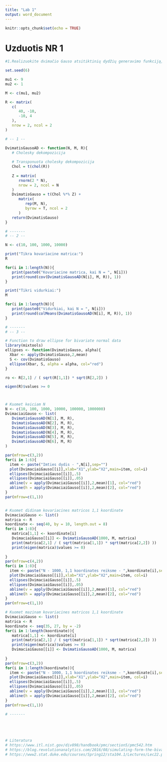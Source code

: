 ```yaml
---
title: "Lab 1"
output: word_document
---
```


```r
knitr::opts_chunk$set(echo = TRUE)
```

# Uzduotis NR 1
```r
#1.Realizuokite dvimačio Gauso atsitiktinių dydžių generavimo funkciją, kuri generuotų dydžius su vidurkiu M ir kovariacine matrica R (žr. variantų lentelę). Ši funkcija gali naudotis tik vienamačio standartinio Gauso atsitiktinio dydžio generatoriumi rnorm(n). Tolimesnei užduočiai naudokite šią savo sudarytą funkciją.

set.seed(6)

mu1 <- 9
mu2 <- 1

M <- c(mu1, mu2)

R <- matrix(
   c(
      40, -10,
      -10, 4
   ),
   nrow = 2, ncol = 2
)

# -- 1 --

DvimatisGausoAD <- function(N, M, R){
   # Cholesky dekompozicija
   
   # Transponuota cholesky dekompozicija
   Chol = t(chol(R))
   
   Z = matrix(
      rnorm(2 * N),
      nrow = 2, ncol = N
   )
   DvimatisGauso = t(Chol %*% Z) +
      matrix(
         rep(M, N),
         byrow = T, ncol = 2
      )
   return(DvimatisGauso)
}

# -------
# -- 2 --

N <- c(10, 100, 1000, 10000)

print("Tikra kovariacine matrica:")
R

for(i in 1:length(N)){
   print(paste0("Kovariacine matrica, kai N = ", N[i]))
   print(round(cov(DvimatisGausoAD(N[i], M, R)), 1))
}

print("Tikri vidurkiai:")
M

for(i in 1:length(N)){
   print(paste0("Vidurkiai, kai N = ", N[i]))
   print(round(colMeans(DvimatisGausoAD(N[i], M, R)), 1))
}

# -------
# -- 3 --

# Function to draw ellipse for bivariate normal data
library(mixtools)
ellipses <- function(DvimatisGauso, alpha){
  Xbar <- apply(DvimatisGauso,2,mean)
  S <- cov(DvimatisGauso)
  ellipse(Xbar, S, alpha = alpha, col="red")
}

ro <- R[2,1] / ( sqrt(R[1,1]) * sqrt(R[2,2]) )

eigen(R)$values >= 0



# Kuomet keiciam N
N <- c(10, 100, 1000, 10000, 100000, 1000000)
DvimaciaiGauso <- list(
   DvimatisGausoAD(N[1], M, R),
   DvimatisGausoAD(N[2], M, R),
   DvimatisGausoAD(N[3], M, R),
   DvimatisGausoAD(N[4], M, R),
   DvimatisGausoAD(N[5], M, R),
   DvimatisGausoAD(N[6], M, R)
)

par(mfrow=c(3,2))
for(i in 1:6){
  item <- paste("Imties dydis - ",N[i],sep="")
  plot(DvimaciaiGauso[[i]],xlab="X1",ylab="X2",main=item, col=i)
  ellipses(DvimaciaiGauso[[i]],.5)
  ellipses(DvimaciaiGauso[[i]],.05)
  abline(v = apply(DvimaciaiGauso[[i]],2,mean)[1], col="red")
  abline(h = apply(DvimaciaiGauso[[i]],2,mean)[2], col="red")
}
par(mfrow=c(1,1))


# Kuomet didinam kovariacines matricos 1,1 koordinate
DvimaciaiGauso <- list()
matrica <- R
koordinate <- seq(40, by = 10, length.out = 8)
for(i in 1:8){
   matrica[1,1] <- koordinate[i]
   DvimaciaiGauso[[i]] <- DvimatisGausoAD(1000, M, matrica)
   print(matrica[2,1] / ( sqrt(matrica[1,1]) * sqrt(matrica[2,2]) ))
   print(eigen(matrica)$values >= 0)
   
}
par(mfrow=c(4,2))
for(i in 1:8){
  item <- paste("N - 1000, 1,1 koordinates reiksme - ",koordinate[i],sep="")
  plot(DvimaciaiGauso[[i]],xlab="X1",ylab="X2",main=item, col=i)
  ellipses(DvimaciaiGauso[[i]],.5)
  ellipses(DvimaciaiGauso[[i]],.05)
  abline(v = apply(DvimaciaiGauso[[i]],2,mean)[1], col="red")
  abline(h = apply(DvimaciaiGauso[[i]],2,mean)[2], col="red")
}
par(mfrow=c(1,1))

# Kuomet mazinam kovariacines matricos 1,1 koordinate
DvimaciaiGauso <- list()
matrica <- R
koordinate <- seq(35, 27, by = -2)
for(i in 1:length(koordinate)){
   matrica[1,1] <- koordinate[i]
   print(matrica[2,1] / ( sqrt(matrica[1,1]) * sqrt(matrica[2,2]) ))
   print(eigen(matrica)$values >= 0)
   DvimaciaiGauso[[i]] <- DvimatisGausoAD(1000, M, matrica)
   
}
par(mfrow=c(3,2))
for(i in 1:length(koordinate)){
  item <- paste("N - 1000, 1,1 koordinates reiksme - ",koordinate[i],sep="")
  plot(DvimaciaiGauso[[i]],xlab="X1",ylab="X2",main=item, col=i)
  ellipses(DvimaciaiGauso[[i]],.5)
  ellipses(DvimaciaiGauso[[i]],.05)
  abline(v = apply(DvimaciaiGauso[[i]],2,mean)[1], col="red")
  abline(h = apply(DvimaciaiGauso[[i]],2,mean)[2], col="red")
}
par(mfrow=c(1,1))

# -------





# Literatura
# https://www.itl.nist.gov/div898/handbook/pmc/section5/pmc542.htm
# https://blog.revolutionanalytics.com/2016/08/simulating-form-the-bivariate-normal-distribution-in-r-1.html
# https://www2.stat.duke.edu/courses/Spring12/sta104.1/Lectures/Lec22.pdf

```
